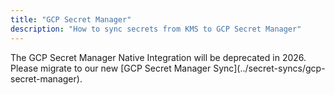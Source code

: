 ```yaml
---
title: "GCP Secret Manager"
description: "How to sync secrets from KMS to GCP Secret Manager"
---
```


<Note>
    The GCP Secret Manager Native Integration will be deprecated in 2026. Please migrate to our new [GCP Secret Manager Sync](../secret-syncs/gcp-secret-manager).
</Note>